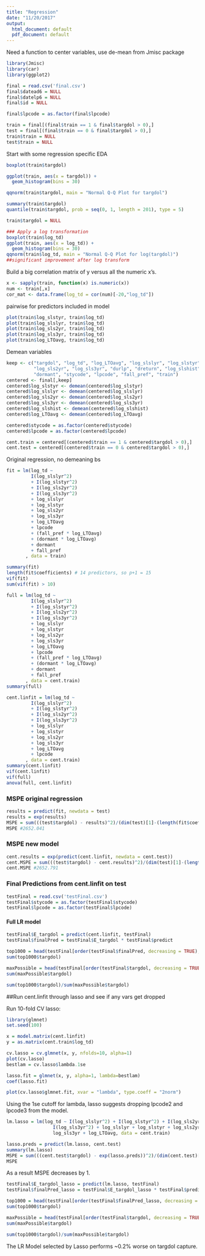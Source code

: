 ```yaml
---
title: "Regression"
date: "11/20/2017"
output:
  html_document: default
  pdf_document: default
---
```


Need a function to center variables, use de-mean from Jmisc package
```r
library(Jmisc)
library(car)
library(ggplot2)
```

```r
final = read.csv('final.csv')
final$datead6 = NULL
final$datelp6 = NULL
final$id = NULL

final$lpcode = as.factor(final$lpcode)

train = final[(final$train == 1 & final$targdol > 0),]
test = final[(final$train == 0 & final$targdol > 0),]
train$train = NULL
test$train = NULL
```

Start with some regression specific EDA
```r
boxplot(train$targdol)

ggplot(train, aes(x = targdol)) + 
  geom_histogram(bins = 30)

qqnorm(train$targdol, main = "Normal Q-Q Plot for targdol")

summary(train$targdol)
quantile(train$targdol, prob = seq(0, 1, length = 201), type = 5)

train$targdol = NULL

### Apply a log transformation
boxplot(train$log_td)
ggplot(train, aes(x = log_td)) + 
  geom_histogram(bins = 30)
qqnorm(train$log_td, main = "Normal Q-Q Plot for log(targdol)")
##significant improvement after log transform
```

Build a big correlation matrix of y versus all the numeric x's.
```r
x <- sapply(train, function(x) is.numeric(x))
num <- train[,x]
cor_mat <- data.frame(log_td = cor(num)[-20,"log_td"])
```

pairwise for predictors included in model
```r
plot(train$log_slstyr, train$log_td)
plot(train$log_slslyr, train$log_td)
plot(train$log_sls2yr, train$log_td)
plot(train$log_sls3yr, train$log_td)
plot(train$log_LTOavg, train$log_td)
```


Demean variables
```r
keep <- c("targdol", "log_td", "log_LTOavg", "log_slslyr", "log_slstyr",
          "log_sls2yr", "log_sls3yr", "durlp", "dreturn", "log_slshist",
          "dormant", "stycode", "lpcode", "fall_pref", "train")
centered <- final[,keep]
centered$log_slstyr <- demean(centered$log_slstyr)
centered$log_slslyr <- demean(centered$log_slslyr)
centered$log_sls2yr <- demean(centered$log_sls2yr)
centered$log_sls3yr <- demean(centered$log_sls3yr)
centered$log_slshist <- demean(centered$log_slshist)
centered$log_LTOavg <- demean(centered$log_LTOavg)

centered$stycode = as.factor(centered$stycode)
centered$lpcode = as.factor(centered$lpcode)

cent.train = centered[(centered$train == 1 & centered$targdol > 0),]
cent.test = centered[(centered$train == 0 & centered$targdol > 0),]
```

Original regression, no demeaning bs
```r
fit = lm(log_td ~  
         I(log_slslyr^2)
         + I(log_slstyr^2)
         + I(log_sls2yr^2)
         + I(log_sls3yr^2)
         + log_slslyr
         + log_slstyr
         + log_sls2yr
         + log_sls3yr
         + log_LTOavg
         + lpcode
         + (fall_pref * log_LTOavg)
         + (dormant * log_LTOavg)
         + dormant
         + fall_pref
       , data = train)

summary(fit)
length(fit$coefficients) # 14 predictors, so p+1 = 15
vif(fit)
sum(vif(fit) > 10)
```

```r
full = lm(log_td ~  
         I(log_slslyr^2)
         + I(log_slstyr^2)
         + I(log_sls2yr^2)
         + I(log_sls3yr^2)
         + log_slslyr
         + log_slstyr
         + log_sls2yr
         + log_sls3yr
         + log_LTOavg
         + lpcode
         + (fall_pref * log_LTOavg)
         + (dormant * log_LTOavg)
         + dormant
         + fall_pref
       , data = cent.train)
summary(full)

cent.linfit = lm(log_td ~  
         I(log_slslyr^2)
         + I(log_slstyr^2)
         + I(log_sls2yr^2)
         + I(log_sls3yr^2)
         + log_slslyr
         + log_slstyr
         + log_sls2yr
         + log_sls3yr
         + log_LTOavg
         + lpcode
       , data = cent.train)
summary(cent.linfit)
vif(cent.linfit)
vif(full)
anova(full, cent.linfit)
```


### MSPE original regression
```r
results = predict(fit, newdata = test)
results = exp(results)
MSPE = sum(((test$targdol) - results)^2)/(dim(test)[1]-(length(fit$coefficients)))
MSPE #2652.041
```

### MSPE new model
```r
cent.results = exp(predict(cent.linfit, newdata = cent.test))
cent.MSPE = sum(((test$targdol) - cent.results)^2)/(dim(test)[1]-(length(cent.linfit$coefficients)))
cent.MSPE #2652.791
```

### Final Predictions from cent.linfit on test
```r
testFinal = read.csv('testFinal.csv')
testFinal$stycode = as.factor(testFinal$stycode)
testFinal$lpcode = as.factor(testFinal$lpcode)
```

#### Full LR model
```r
testFinal$E_targdol = predict(cent.linfit, testFinal)
testFinal$finalPred = testFinal$E_targdol * testFinal$predict

top1000 = head(testFinal[order(testFinal$finalPred, decreasing = TRUE), ], 1000)
sum(top1000$targdol)

maxPossible = head(testFinal[order(testFinal$targdol, decreasing = TRUE), ], 1000)
sum(maxPossible$targdol)
```
```r
sum(top1000$targdol)/sum(maxPossible$targdol)
```

##Run cent.linfit through lasso and see if any vars get dropped

Run 10-fold CV lasso:
```r
library(glmnet)
set.seed(100)

x = model.matrix(cent.linfit)
y = as.matrix(cent.train$log_td)

cv.lasso = cv.glmnet(x, y, nfolds=10, alpha=1)
plot(cv.lasso)
bestlam = cv.lasso$lambda.1se

lasso.fit = glmnet(x, y, alpha=1, lambda=bestlam)
coef(lasso.fit)

plot(cv.lasso$glmnet.fit, xvar = "lambda", type.coeff = "2norm")
```
Using the 1se cutoff for lambda, lasso suggests dropping lpcode2 and lpcode3 from the model.
```r

lm.lasso = lm(log_td ~ I(log_slslyr^2) + I(log_slstyr^2) + I(log_sls2yr^2) + 
                 I(log_sls3yr^2) + log_slslyr + log_slstyr + log_sls2yr + 
                 log_sls3yr + log_LTOavg, data = cent.train)

lasso.preds = predict(lm.lasso, cent.test)
summary(lm.lasso)
MSPE = sum(((cent.test$targdol) - exp(lasso.preds))^2)/(dim(cent.test)[1]-(length(lm.lasso$coefficients)))
MSPE
```
As a result MSPE decreases by 1. 

```r
testFinal$E_targdol_lasso = predict(lm.lasso, testFinal)
testFinal$finalPred_lasso = testFinal$E_targdol_lasso * testFinal$predict

top1000 = head(testFinal[order(testFinal$finalPred_lasso, decreasing = TRUE), ], 1000)
sum(top1000$targdol)

maxPossible = head(testFinal[order(testFinal$targdol, decreasing = TRUE), ], 1000)
sum(maxPossible$targdol)

sum(top1000$targdol)/sum(maxPossible$targdol)
```
The LR Model selected by Lasso performs ~0.2% worse on targdol capture.